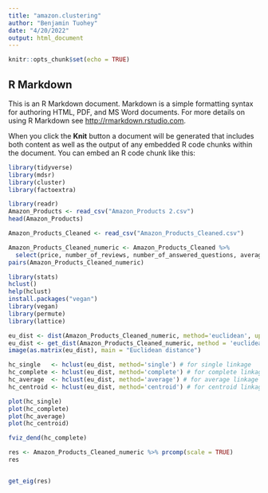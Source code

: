 ```yaml
---
title: "amazon.clustering"
author: "Benjamin Tuohey"
date: "4/20/2022"
output: html_document
---
```


```r
knitr::opts_chunk$set(echo = TRUE)
```

## R Markdown

This is an R Markdown document. Markdown is a simple formatting syntax for authoring HTML, PDF, and MS Word documents. For more details on using R Markdown see <http://rmarkdown.rstudio.com>.

When you click the **Knit** button a document will be generated that includes both content as well as the output of any embedded R code chunks within the document. You can embed an R code chunk like this:

```r
library(tidyverse)
library(mdsr)
library(cluster)
library(factoextra)

library(readr)
Amazon_Products <- read_csv("Amazon_Products 2.csv")
head(Amazon_Products)
```

```r
Amazon_Products_Cleaned <- read_csv("Amazon_Products_Cleaned.csv")

```


```r
Amazon_Products_Cleaned_numeric <- Amazon_Products_Cleaned %>%
  select(price, number_of_reviews, number_of_answered_questions, average_review_rating)
pairs(Amazon_Products_Cleaned_numeric)
```


```r
library(stats)
hclust()
help(hclust)
install.packages("vegan")
library(vegan)
library(permute)
library(lattice)
```

```r
eu_dist <- dist(Amazon_Products_Cleaned_numeric, method='euclidean', upper = TRUE)
eu_dist <- get_dist(Amazon_Products_Cleaned_numeric, method = 'euclidean')
image(as.matrix(eu_dist), main = "Euclidean distance")
```

```r
hc_single   <- hclust(eu_dist, method='single') # for single linkage
hc_complete <- hclust(eu_dist, method='complete') # for complete linkage
hc_average  <- hclust(eu_dist, method='average') # for average linkage
hc_centroid <- hclust(eu_dist, method='centroid') # for centroid linkage
```


```r
plot(hc_single)
plot(hc_complete)
plot(hc_average)
plot(hc_centroid)

```


```r
fviz_dend(hc_complete)

```


```r
res <- Amazon_Products_Cleaned_numeric %>% prcomp(scale = TRUE)
res



```

```r
get_eig(res)
```





